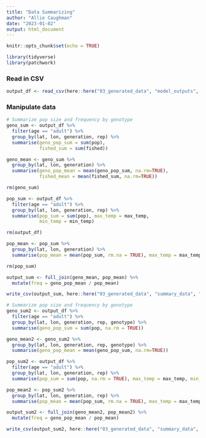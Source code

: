 ```yaml
---
title: "Data Summarizing"
author: "Allie Caughman"
date: "2023-01-02"
output: html_document
---
```


```r
knitr::opts_chunk$set(echo = TRUE)

library(tidyverse)
library(patchwork)
```

### Read in CSV

```r
output_df <- read_csv(here::here("03_generated_data", "model_outputs", "model1.csv"))
```

### Manipulate data

```r
# Summarize pop size and frequency by genotype
geno_sum <- output_df %>%
  filter(age == "adult") %>% 
  group_by(lat, lon, generation, rep) %>%
  summarise(geno_pop_sum = sum(pop),
            fished_sum = sum(fished))

geno_mean <- geno_sum %>% 
  group_by(lat, lon, generation) %>% 
  summarise(geno_pop_mean = mean(geno_pop_sum, na.rm=TRUE),
            fished_mean = mean(fished_sum, na.rm=TRUE))

rm(geno_sum)

pop_sum <- output_df %>%
  filter(age == "adult") %>% 
  group_by(lat, lon, generation, rep) %>%
  summarise(pop_sum = sum(pop), max_temp = max_temp, 
            min_temp = min_temp)

rm(output_df)

pop_mean <- pop_sum %>%
  group_by(lat, lon, generation) %>%
  summarise(pop_mean = mean(pop_sum, rm.na = TRUE), max_temp = max_temp, min_temp = min_temp)

rm(pop_sum)

output_sum <- full_join(geno_mean, pop_mean) %>%
  mutate(freq = geno_pop_mean / pop_mean)

write_csv(output_sum, here::here("03_generated_data", "summary_data", "summary_mX.csv"))
```

```r
# Summarize pop size and frequency by genotype
geno_sum2 <- output_df %>%
  filter(age == "adult") %>% 
  group_by(lat, lon, generation, rep, genotype) %>%
  summarise(geno_pop_sum = sum(pop, na.rm = TRUE))

geno_mean2 <- geno_sum2 %>% 
  group_by(lat, lon, generation, rep, genotype) %>%
  summarise(geno_pop_mean = mean(geno_pop_sum, na.rm=TRUE))

pop_sum2 <- output_df %>%
  filter(age == "adult") %>% 
  group_by(lat, lon, generation, rep) %>%
  summarise(pop_sum = sum(pop, na.rm = TRUE), max_temp = max_temp, min_temp = min_temp)

pop_mean2 <- pop_sum2 %>%
  group_by(lat, lon, generation, rep) %>%
  summarise(pop_mean = mean(pop_sum, rm.na = TRUE), max_temp = max_temp, min_temp = min_temp)

output_sum2 <- full_join(geno_mean2, pop_mean2) %>%
  mutate(freq = geno_pop_mean / pop_mean)

write_csv(output_sum2, here::here("03_generated_data", "summary_data", "genotype_summary_mX.csv"))
```

